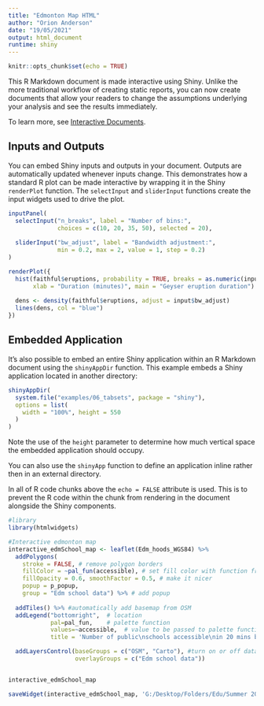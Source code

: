---
title: "Edmonton Map HTML"
author: "Orion Anderson"
date: "19/05/2021"
output: html_document
runtime: shiny
---

```{r setup, include=FALSE}
knitr::opts_chunk$set(echo = TRUE)
```

This R Markdown document is made interactive using Shiny. Unlike the more traditional workflow of creating static reports, you can now create documents that allow your readers to change the assumptions underlying your analysis and see the results immediately. 

To learn more, see [Interactive Documents](http://rmarkdown.rstudio.com/authoring_shiny.html).

## Inputs and Outputs

You can embed Shiny inputs and outputs in your document. Outputs are automatically updated whenever inputs change.  This demonstrates how a standard R plot can be made interactive by wrapping it in the Shiny `renderPlot` function. The `selectInput` and `sliderInput` functions create the input widgets used to drive the plot.

```{r eruptions, echo=FALSE}
inputPanel(
  selectInput("n_breaks", label = "Number of bins:",
              choices = c(10, 20, 35, 50), selected = 20),
  
  sliderInput("bw_adjust", label = "Bandwidth adjustment:",
              min = 0.2, max = 2, value = 1, step = 0.2)
)

renderPlot({
  hist(faithful$eruptions, probability = TRUE, breaks = as.numeric(input$n_breaks),
       xlab = "Duration (minutes)", main = "Geyser eruption duration")
  
  dens <- density(faithful$eruptions, adjust = input$bw_adjust)
  lines(dens, col = "blue")
})
```

## Embedded Application

It's also possible to embed an entire Shiny application within an R Markdown document using the `shinyAppDir` function. This example embeds a Shiny application located in another directory:

```{r tabsets, echo=FALSE}
shinyAppDir(
  system.file("examples/06_tabsets", package = "shiny"),
  options = list(
    width = "100%", height = 550
  )
)
```

Note the use of the `height` parameter to determine how much vertical space the embedded application should occupy.

You can also use the `shinyApp` function to define an application inline rather then in an external directory.

In all of R code chunks above the `echo = FALSE` attribute is used. This is to prevent the R code within the chunk from rendering in the document alongside the Shiny components.


```{r}
#library
library(htmlwidgets)
```


```{r}
#Interactive edmonton map
interactive_edmSchool_map <- leaflet(Edm_hoods_WGS84) %>%
  addPolygons(
    stroke = FALSE, # remove polygon borders
    fillColor = ~pal_fun(accessible), # set fill color with function from above and value
    fillOpacity = 0.6, smoothFactor = 0.5, # make it nicer
    popup = p_popup, 
    group = "Edm school data") %>% # add popup
  
  addTiles() %>% #automatically add basemap from OSM
  addLegend("bottomright",  # location
            pal=pal_fun,    # palette function
            values=~accessible,  # value to be passed to palette function
            title = 'Number of public\nschools accessible\nin 20 mins by neighborhood') %>% # legend title

  addLayersControl(baseGroups = c("OSM", "Carto"), #turn on or off data layer
                   overlayGroups = c("Edm school data"))  


interactive_edmSchool_map

saveWidget(interactive_edmSchool_map, 'G:/Desktop/Folders/Edu/Summer 2021/Data Files/R Code/interactive_edmSchool_map.html', selfcontained = FALSE)


```

